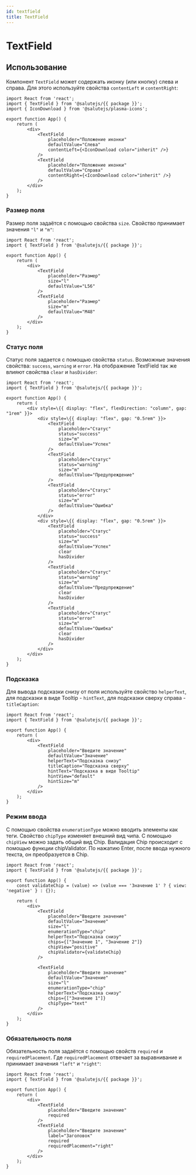 ```yaml
---
id: textfield
title: TextField
---
```



# TextField
<Description name="TextField" />
<PropsTable name="TextField" exclude={['$isFocused']} />

## Использование
Компонент `TextField` может содержать иконку (или кнопку) слева и справа.
Для этого используйте свойства `contentLeft` и `contentRight`:

```tsx live
import React from 'react';
import { TextField } from '@salutejs/{{ package }}';
import { IconDownload } from '@salutejs/plasma-icons';

export function App() {
    return (
        <div>
            <TextField
                placeholder="Положение иконки"
                defaultValue="Слева"
                contentLeft={<IconDownload color="inherit" />}
            />
            <TextField
                placeholder="Положение иконки"
                defaultValue="Справа"
                contentRight={<IconDownload color="inherit" />}
            />
        </div>
    );
}
```

### Размер поля
Размер поля задаётся с помощью свойства `size`. Свойство принимает значения `"l"` и `"m"`:

```tsx live
import React from 'react';
import { TextField } from '@salutejs/{{ package }}';

export function App() {
    return (
        <div>
            <TextField
                placeholder="Размер"
                size="l"
                defaultValue="L56"
            />
            <TextField
                placeholder="Размер"
                size="m"
                defaultValue="M48"
            />
        </div>
    );
}
```

### Статус поля
Статус поля задается с помощью свойства `status`.
Возможные значения свойства: `success`, `warning` и `error`.
На отображение TextField так же влияют свойства `clear` и `hasDivider`:

```tsx live
import React from 'react';
import { TextField } from '@salutejs/{{ package }}';

export function App() {
    return (
        <div style=\{{ display: "flex", flexDirection: "column", gap: "1rem" }}>
            <div style=\{{ display: "flex", gap: "0.5rem" }}>
                <TextField
                    placeholder="Статус"
                    status="success"
                    size="m"
                    defaultValue="Успех"
                />
                <TextField
                    placeholder="Статус"
                    status="warning"
                    size="m"
                    defaultValue="Предупреждение"
                />
                <TextField
                    placeholder="Статус"
                    status="error"
                    size="m"
                    defaultValue="Ошибка"
                />
            </div>
            <div style=\{{ display: "flex", gap: "0.5rem" }}>
                <TextField
                    placeholder="Статус"
                    status="success"
                    size="m"
                    defaultValue="Успех"
                    clear
                    hasDivider
                />
                <TextField
                    placeholder="Статус"
                    status="warning"
                    size="m"
                    defaultValue="Предупреждение"
                    clear
                    hasDivider
                />
                <TextField
                    placeholder="Статус"
                    status="error"
                    size="m"
                    defaultValue="Ошибка"
                    clear
                    hasDivider
                />
            </div>
        </div>
    );
}
```

### Подсказка
Для вывода подсказки снизу от поля используйте свойство `helperText`,
для подсказки в виде Tooltip - `hintText`, для подсказки сверху справа - `titleCaption`:

```tsx live
import React from 'react';
import { TextField } from '@salutejs/{{ package }}';

export function App() {
    return (
        <div>
            <TextField
                placeholder="Введите значение"
                defaultValue="Значение"
                helperText="Подсказка снизу"
                titleCaption="Подсказка сверху"
                hintText="Подсказка в виде Tooltip"
                hintView="default"
                hintSize="m"
            />
        </div>
    );
}
```

### Режим ввода
С помощью свойства `enumerationType` можно вводить элементы как теги. Свойство `chipType` изменяет внешний вид чипа.
С помощью `chipView` можно задать общий вид Chip. Валидация Chip происходит с помощью функции chipValidator.
По нажатию Enter, после ввода нужного текста, он преобразуется в Chip.

```tsx live
import React from 'react';
import { TextField } from '@salutejs/{{ package }}';

export function App() {
    const validateChip = (value) => (value === 'Значение 1' ? { view: 'negative' } : {});

    return (
        <div>
            <TextField
                placeholder="Введите значение"
                defaultValue="Значение"
                size="l"
                enumerationType="chip"
                helperText="Подсказка снизу"
                chips={["Значение 1", "Значение 2"]}
                chipView="positive"
                chipValidator={validateChip}
            />

            <TextField
                placeholder="Введите значение"
                defaultValue="Значение"
                size="l"
                enumerationType="chip"
                helperText="Подсказка снизу"
                chips={["Значение 1"]}
                chipType="text"
            />
        </div>
    );
}
```


### Обязательность поля
Обязательность поля задаётся с помощью свойств `required` и `requiredPlacement`. Где `requiredPlacement` отвечает за выравнивание и принимает значения `"left"` и `"right"`:

```tsx live
import React from 'react';
import { TextField } from '@salutejs/{{ package }}';

export function App() {
    return (
        <div>
            <TextField
                placeholder="Введите значение"
                required
            />
            <TextField
                placeholder="Введите значение"
                label="Заголовок"
                required
                requiredPlacement="right"
            />
        </div>
    );
}
```
